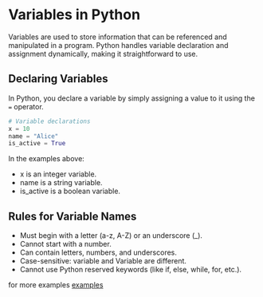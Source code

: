 # Variables in Python

Variables are used to store information that can be referenced and manipulated in a program. Python handles variable declaration and assignment dynamically, making it straightforward to use.

## Declaring Variables

In Python, you declare a variable by simply assigning a value to it using the `=` operator.

```python copy showLineNumbers
# Variable declarations
x = 10
name = "Alice"
is_active = True

```

In the examples above:

* x is an integer variable.
* name is a string variable.
* is_active is a boolean variable.


## Rules for Variable Names
* Must begin with a letter (a-z, A-Z) or an underscore (_).
* Cannot start with a number.
* Can contain letters, numbers, and underscores.
* Case-sensitive: variable and Variable are different.
* Cannot use Python reserved keywords (like if, else, while, for, etc.).

for more examples [examples]()